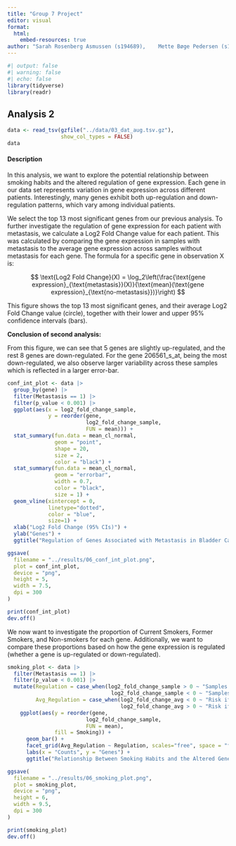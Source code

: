 ```yaml
---
title: "Group 7 Project"
editor: visual
format:
  html:
    embed-resources: true
author: "Sarah Rosenberg Asmussen (s194689),	Mette Bøge Pedersen (s194679),	Caroline Amalie Bastholm Jensen (s213427), Jaime Noguera Piera (s233773), Yassine Turki (s231735)"
---
```


```r
#| output: false
#| warning: false
#| echo: false
library(tidyverse)
library(readr)
```

## Analysis 2

```r
data <- read_tsv(gzfile("../data/03_dat_aug.tsv.gz"),
                 show_col_types = FALSE)
data
```

#### Description 

In this analysis, we want to explore the potential relationship between smoking habits and the altered regulation of gene expression. Each gene in our data set represents variation in gene expression across different patients. Interestingly, many genes exhibit both up-regulation and down-regulation patterns, which vary among individual patients.

We select the top 13 most significant genes from our previous analysis. To further investigate the regulation of gene expression for each patient with metastasis, we calculate a Log2 Fold Change value for each patient. This was calculated by comparing the gene expression in samples with metastasis to the average gene expression across samples without metastasis for each gene. The formula for a specific gene in observation X is:

$$
\text{Log2 Fold Change}(X) = \log_2\left(\frac{\text{gene expression}_{\text{metastasis}}(X)}{\text{mean}(\text{gene expression}_{\text{no-metastasis}})}\right)
$$

This figure shows the top 13 most significant genes, and their average Log2 Fold Change value (circle), together with their lower and upper 95% confidence intervals (bars).

**Conclusion of second analysis:**

From this figure, we can see that 5 genes are slightly up-regulated, and the rest 8 genes are down-regulated. For the gene 206561_s_at, being the most down-regulated, we also observe larger variability across these samples which is reflected in a larger error-bar.

```r
conf_int_plot <- data |>
  group_by(gene) |>
  filter(Metastasis == 1) |>
  filter(p_value < 0.001) |>
  ggplot(aes(x = log2_fold_change_sample,
             y = reorder(gene, 
                         log2_fold_change_sample, 
                         FUN = mean))) + 
  stat_summary(fun.data = mean_cl_normal, 
               geom = "point", 
               shape = 20, 
               size = 2, 
               color = "black") +
  stat_summary(fun.data = mean_cl_normal, 
               geom = "errorbar", 
               width = 0.7, 
               color = "black", 
               size = 1) + 
  geom_vline(xintercept = 0, 
             linetype="dotted", 
             color = "blue", 
             size=1) + 
  xlab("Log2 Fold Change (95% CIs)") + 
  ylab("Genes") + 
  ggtitle("Regulation of Genes Associated with Metastasis in Bladder Cancer")

ggsave(
  filename = "../results/06_conf_int_plot.png",
  plot = conf_int_plot,
  device = "png",
  height = 5,
  width = 7.5,
  dpi = 300  
)

print(conf_int_plot)
dev.off()
```

We now want to investigate the proportion of Current Smokers, Former Smokers, and Non-smokers for each gene. Additionally, we want to compare these proportions based on how the gene expression is regulated (whether a gene is up-regulated or down-regulated).

```r
smoking_plot <- data |>
  filter(Metastasis == 1) |>
  filter(p_value < 0.001) |>
  mutate(Regulation = case_when(log2_fold_change_sample > 0 ~ "Samples with upregulation",
                                 log2_fold_change_sample < 0 ~ "Samples with downregulation"),
         Avg_Regulation = case_when(log2_fold_change_avg < 0 ~ "Risk if downregulated",
                                    log2_fold_change_avg > 0 ~ "Risk if upregulated")) |>
    ggplot(aes(y = reorder(gene,
                         log2_fold_change_sample, 
                         FUN = mean),
               fill = Smoking)) +
      geom_bar() +
      facet_grid(Avg_Regulation ~ Regulation, scales="free", space = "free") +
      labs(x = "Counts", y = "Genes") +
      ggtitle("Relationship Between Smoking Habits and the Altered Gene Expression") 

ggsave(
  filename = "../results/06_smoking_plot.png",
  plot = smoking_plot,
  device = "png",
  height = 6,
  width = 9.5,
  dpi = 300  
)

print(smoking_plot)
dev.off()
```
